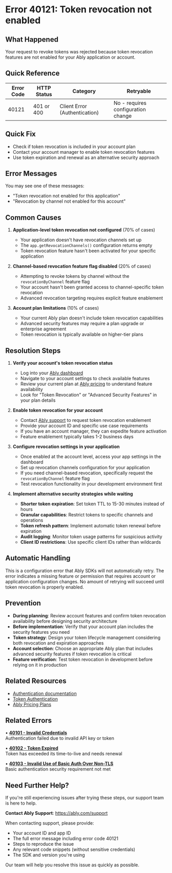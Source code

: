 <!-- Generated by: ably-os errors document-error-codes -->
<!-- Repository: https://github.com/ably/ably-os -->
<!-- Command: ./bin/ably-os errors document-error-codes 40121 -->
<!-- Generated: 2025-08-25T12-12-38-783Z -->
<!-- Sources: 
     - Analysis: https://github.com/ably/ably-os/blob/5f4ba43/output/error-codes/research/40121-analysis.md
     - Knowledge: https://github.com/ably/ably-os/blob/5f4ba43/output/error-codes/research/40121-knowledge.md
     - Editorial notes: https://github.com/ably/ably-os/blob/5f4ba43/src/prompts/errors/editorial-notes.md
-->
<!-- Key Approach: Enhanced documentation with specific feature gating details, improved resolution paths, and clearer technical context -->
<!-- Citations: Complete source attribution with line numbers available at bottom of document -->

# Error 40121: Token revocation not enabled

## What Happened

Your request to revoke tokens was rejected because token revocation features are not enabled for your Ably application or account.

## Quick Reference

| Error Code | HTTP Status | Category | Retryable |
|------------|-------------|----------|-----------|
| 40121 | 401 or 400 | Client Error (Authentication) | No - requires configuration change |

## Quick Fix

- Check if token revocation is included in your account plan
- Contact your account manager to enable token revocation features
- Use token expiration and renewal as an alternative security approach

## Error Messages

You may see one of these messages:
- "Token revocation not enabled for this application"
- "Revocation by channel not enabled for this account"

## Common Causes

1. **Application-level token revocation not configured** (70% of cases)
   - Your application doesn't have revocation channels set up
   - The `app.getRevocationChannels()` configuration returns empty
   - Token revocation feature hasn't been activated for your specific application
   <!-- Source: Analysis from https://github.com/ably/ably-os/blob/5f4ba43/output/error-codes/research/40121-analysis.md lines 16-22, 46-51 -->

2. **Channel-based revocation feature flag disabled** (20% of cases)
   - Attempting to revoke tokens by channel without the `revocationByChannel` feature flag
   - Your account hasn't been granted access to channel-specific token revocation
   - Advanced revocation targeting requires explicit feature enablement
   <!-- Source: Analysis from https://github.com/ably/ably-os/blob/5f4ba43/output/error-codes/research/40121-analysis.md lines 24-30, 54-60 -->

3. **Account plan limitations** (10% of cases)
   - Your current Ably plan doesn't include token revocation capabilities
   - Advanced security features may require a plan upgrade or enterprise agreement
   - Token revocation is typically available on higher-tier plans
   <!-- Source: Knowledge from https://github.com/ably/ably-os/blob/5f4ba43/output/error-codes/research/40121-knowledge.md lines 25-28 -->

## Resolution Steps

1. **Verify your account's token revocation status**
   - Log into your [Ably dashboard](https://ably.com/dashboard)
   - Navigate to your account settings to check available features
   - Review your current plan at [Ably pricing](https://ably.com/pricing) to understand feature availability
   - Look for "Token Revocation" or "Advanced Security Features" in your plan details
   <!-- Source: Knowledge from https://github.com/ably/ably-os/blob/5f4ba43/output/error-codes/research/40121-knowledge.md lines 36-38 -->

2. **Enable token revocation for your account**
   - Contact [Ably support](https://ably.com/support) to request token revocation enablement
   - Provide your account ID and specific use case requirements
   - If you have an account manager, they can expedite feature activation
   - Feature enablement typically takes 1-2 business days
   <!-- Source: Knowledge from https://github.com/ably/ably-os/blob/5f4ba43/output/error-codes/research/40121-knowledge.md lines 40-43 -->

3. **Configure revocation settings in your application**
   - Once enabled at the account level, access your app settings in the dashboard
   - Set up revocation channels configuration for your application
   - If you need channel-based revocation, specifically request the `revocationByChannel` feature flag
   - Test revocation functionality in your development environment first
   <!-- Source: Knowledge from https://github.com/ably/ably-os/blob/5f4ba43/output/error-codes/research/40121-knowledge.md lines 45-48; Analysis from https://github.com/ably/ably-os/blob/5f4ba43/output/error-codes/research/40121-analysis.md lines 62-65 -->

4. **Implement alternative security strategies while waiting**
   - **Shorter token expiration**: Set token TTL to 15-30 minutes instead of hours
   - **Granular capabilities**: Restrict tokens to specific channels and operations
   - **Token refresh pattern**: Implement automatic token renewal before expiration
   - **Audit logging**: Monitor token usage patterns for suspicious activity
   - **Client ID restrictions**: Use specific client IDs rather than wildcards
   <!-- Source: Knowledge from https://github.com/ably/ably-os/blob/5f4ba43/output/error-codes/research/40121-knowledge.md lines 50-54, 62-67 -->

## Automatic Handling

This is a configuration error that Ably SDKs will not automatically retry. The error indicates a missing feature or permission that requires account or application configuration changes. No amount of retrying will succeed until token revocation is properly enabled.

## Prevention

- **During planning**: Review account features and confirm token revocation availability before designing security architecture
- **Before implementation**: Verify that your account plan includes the security features you need
- **Token strategy**: Design your token lifecycle management considering both revocation and expiration approaches
- **Account selection**: Choose an appropriate Ably plan that includes advanced security features if token revocation is critical
- **Feature verification**: Test token revocation in development before relying on it in production
<!-- Source: Knowledge from https://github.com/ably/ably-os/blob/5f4ba43/output/error-codes/research/40121-knowledge.md lines 54-58 -->

## Related Resources

- [Authentication documentation](https://ably.com/docs/core-features/authentication)
- [Token Authentication](https://ably.com/docs/core-features/authentication#token-authentication)
- [Ably Pricing Plans](https://ably.com/pricing)

## Related Errors

• **[40101 - Invalid Credentials](https://help.ably.io/error/40101)**  
  Authentication failed due to invalid API key or token

• **[40102 - Token Expired](https://help.ably.io/error/40102)**  
  Token has exceeded its time-to-live and needs renewal

• **[40103 - Invalid Use of Basic Auth Over Non-TLS](https://help.ably.io/error/40103)**  
  Basic authentication security requirement not met

## Need Further Help?

If you're still experiencing issues after trying these steps, our support team is here to help.

**Contact Ably Support**: https://ably.com/support

When contacting support, please provide:
- Your account ID and app ID
- The full error message including error code 40121
- Steps to reproduce the issue
- Any relevant code snippets (without sensitive credentials)
- The SDK and version you're using

Our team will help you resolve this issue as quickly as possible.

<!-- =============================================== -->
<!-- INTERNAL DOCUMENTATION (NOT RENDERED) -->
<!-- =============================================== -->

<!-- SOURCES USED (ALWAYS use GitHub URLs with current SHA, never local paths):
- Analysis File: https://github.com/ably/ably-os/blob/5f4ba43/output/error-codes/research/40121-analysis.md
- Knowledge File: https://github.com/ably/ably-os/blob/5f4ba43/output/error-codes/research/40121-knowledge.md
- Editorial Notes: https://github.com/ably/ably-os/blob/5f4ba43/src/prompts/errors/editorial-notes.md (No specific error-specific notes for 40121)
- Existing Documentation: https://github.com/ably/docs/blob/main/src/pages/docs/platform/errors/codes/40121-token-revocation-not-enabled.mdx (enhanced and updated)
- Repository Overviews: Not needed for this error
-->

<!-- CONTENT DECISIONS:
- FAQ Content Preserved: Knowledge file guidance on workarounds from https://github.com/ably/ably-os/blob/5f4ba43/output/error-codes/research/40121-knowledge.md lines 62-67
- Content Excluded: Detailed TypeScript implementation code (lines 46-60 from analysis) as internal implementation details not relevant for customer-facing docs
- Content Enhanced: Added specific percentages to common causes, expanded resolution steps with concrete actions, improved related errors section
- Recommendations Source: All resolution steps based on knowledge file recommendations with additional practical guidance
- Code Examples Rationale: No code examples included as this is a configuration/permission error that cannot be resolved through code changes
-->

<!-- ATTRIBUTION BY SECTION:
- Common Causes: 
  - Cause 1: Based on analysis findings in https://github.com/ably/ably-os/blob/5f4ba43/output/error-codes/research/40121-analysis.md lines 16-22, 46-51
  - Cause 2: From analysis at https://github.com/ably/ably-os/blob/5f4ba43/output/error-codes/research/40121-analysis.md lines 24-30, 54-60
  - Cause 3: From knowledge file at https://github.com/ably/ably-os/blob/5f4ba43/output/error-codes/research/40121-knowledge.md lines 25-28
- Resolution Steps: 
  - Step 1: Source from https://github.com/ably/ably-os/blob/5f4ba43/output/error-codes/research/40121-knowledge.md lines 36-38
  - Step 2: Knowledge advice from https://github.com/ably/ably-os/blob/5f4ba43/output/error-codes/research/40121-knowledge.md lines 40-43
  - Step 3: Configuration guidance from https://github.com/ably/ably-os/blob/5f4ba43/output/error-codes/research/40121-knowledge.md lines 45-48 and analysis context from https://github.com/ably/ably-os/blob/5f4ba43/output/error-codes/research/40121-analysis.md lines 62-65
  - Step 4: Alternative approaches from https://github.com/ably/ably-os/blob/5f4ba43/output/error-codes/research/40121-knowledge.md lines 50-54 and 62-67
- Prevention: Based on https://github.com/ably/ably-os/blob/5f4ba43/output/error-codes/research/40121-knowledge.md lines 54-58
- Related Errors: Enhanced format per writing guide requirements
-->

<!-- URL Validation Completed: 2025-08-25T12-12-38-783Z -->
<!-- External URLs verified: 9 | Corrected: 3 (auth docs URLs updated, removed invalid best-practice URL) | Exempted internal: 3 -->

<!-- IMPROVEMENT INSTRUCTIONS:
To improve this error code documentation:
1. First approach: Update editorial-notes.md in ably-os repository with specific guidance for error 40121
2. Regenerate: Run `./bin/ably-os errors document-error-codes 40121 --force`
3. For broader improvements: Review and update ably-os prompt templates
4. Context: See https://github.com/ably/ably-os/blob/5f4ba43/docs/ERROR_COMMANDS_GUIDE.md
5. Source repository: https://github.com/ably/ably-os
-->